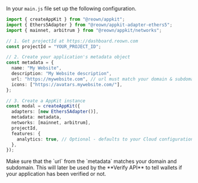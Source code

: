 In your `main.js` file set up the following configuration.

```ts
import { createAppKit } from "@reown/appkit";
import { Ethers5Adapter } from "@reown/appkit-adapter-ethers5";
import { mainnet, arbitrum } from "@reown/appkit/networks";

// 1. Get projectId at https://dashboard.reown.com
const projectId = "YOUR_PROJECT_ID";

// 2. Create your application's metadata object
const metadata = {
  name: "My Website",
  description: "My Website description",
  url: "https://mywebsite.com", // url must match your domain & subdomain
  icons: ["https://avatars.mywebsite.com/"],
};

// 3. Create a AppKit instance
const modal = createAppKit({
  adapters: [new Ethers5Adapter()],
  metadata: metadata,
  networks: [mainnet, arbitrum],
  projectId,
  features: {
    analytics: true, // Optional - defaults to your Cloud configuration
  },
});
```

<Warning>
Make sure that the `url` from the `metadata` matches your domain and subdomain. This will later be used by the **Verify API** to tell wallets if your application has been verified or not.
</Warning>
